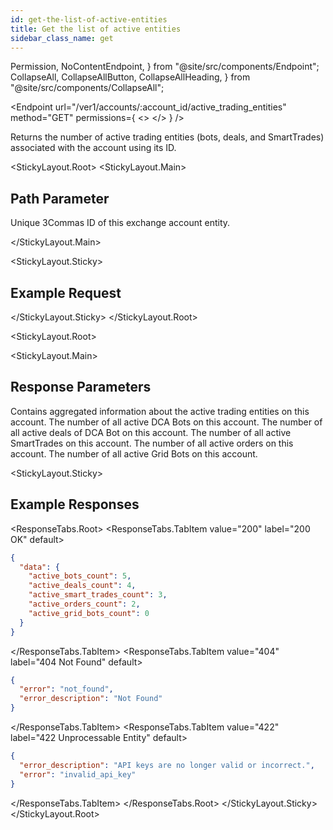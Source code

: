 ```yaml
---
id: get-the-list-of-active-entities
title: Get the list of active entities
sidebar_class_name: get
---
```


  Permission,
  NoContentEndpoint,
} from "@site/src/components/Endpoint";
  CollapseAll,
  CollapseAllButton,
  CollapseAllHeading,
} from "@site/src/components/CollapseAll";

<Endpoint
  url="/ver1/accounts/:account_id/active_trading_entities"
  method="GET"
  permissions={
    <>
      <Permission title="Permission" description="ACCOUNTS_READ" />
      <Permission title="Security" description="SIGNED" />
    </>
  }
/>

Returns the number of active trading entities (bots, deals, and SmartTrades) associated with the account using its ID.

<Separator />

<StickyLayout.Root>
<StickyLayout.Main>

## Path Parameter

<ApiParam name="account_id" type="integer" id="account_id" required>
  Unique 3Commas ID of this exchange account entity.
</ApiParam>

</StickyLayout.Main>

<StickyLayout.Sticky>
## Example Request

<NoContentEndpoint
  method="GET"
  endpoint="/ver1/accounts/12345678/active_trading_entities"
/>

</StickyLayout.Sticky>
</StickyLayout.Root>

<StickyLayout.Root>

<StickyLayout.Main>

## Response Parameters

<ApiParam name="data" type="object" id="data">
      Contains aggregated information about the active trading entities on this account.
        <CollapsibleNestedParams>
             <ApiParam name='active_bots_count'type='integer' id="active_bots_count">
              The number of all active DCA Bots on this account.
            </ApiParam>
             <ApiParam name='active_deals_count'type='integer' id="active_deals_count">
              The number of all active deals of DCA Bot on this account.
            </ApiParam>
             <ApiParam name='active_smart_trades_count'type='integer' id="active_smart_trades_count">
              The number of all active SmartTrades on this account.
            </ApiParam>
             <ApiParam name='active_orders_count'type='integer' id="active_orders_count">
              The number of all active orders on this account.
            </ApiParam>
             <ApiParam name='active_grid_bots_count'type='integer' id="active_grid_bots_count">
              The number of all active Grid Bots on this account.
            </ApiParam>
        </CollapsibleNestedParams>
     </ApiParam>
</StickyLayout.Main>

<StickyLayout.Sticky>
## Example Responses

<ResponseTabs.Root>
<ResponseTabs.TabItem value="200" label="200 OK" default>

```json
{
  "data": {
    "active_bots_count": 5,
    "active_deals_count": 4,
    "active_smart_trades_count": 3,
    "active_orders_count": 2,
    "active_grid_bots_count": 0
  }
}
```

</ResponseTabs.TabItem>
<ResponseTabs.TabItem value="404" label="404 Not Found" default>
```json
{
  "error": "not_found",
  "error_description": "Not Found"
}
```
</ResponseTabs.TabItem>
<ResponseTabs.TabItem value="422" label="422 Unprocessable Entity" default>
```json
{
  "error_description": "API keys are no longer valid or incorrect.",
  "error": "invalid_api_key"
}
```
</ResponseTabs.TabItem>
</ResponseTabs.Root>
</StickyLayout.Sticky>
</StickyLayout.Root>
